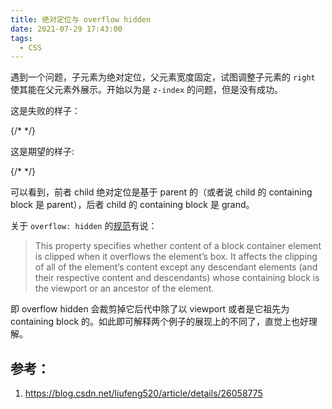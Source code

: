 ```yaml
---
title: 绝对定位与 overflow hidden
date: 2021-07-29 17:43:00
tags:
  - CSS
---
```



遇到一个问题，子元素为绝对定位，父元素宽度固定，试图调整子元素的 `right` 使其能在父元素外展示。开始以为是 `z-index` 的问题，但是没有成功。

这是失败的样子：

<CodePen slug="zYwWLvO" client:load />
{/* <!-- {% codepen daolanfler zYwWLvO default css,result 300 %} --> */}

这是期望的样子:

<CodePen slug="zYwWLdG" client:load />
{/* <!-- {% codepen daolanfler zYwWLdG default css,result 300 %} --> */}

可以看到，前者 child 绝对定位是基于 parent 的（或者说 child 的 containing block 是 parent），后者 child 的 containing block 是 grand。

关于 `overflow: hidden` 的[规范](http://www.w3.org/TR/CSS21/visufx.html#overflow)有说：

> This property specifies whether content of a block container element is clipped when it overflows the element’s box. It affects the clipping of all of the element’s content except any descendant elements (and their respective content and descendants) whose containing block is the viewport or an ancestor of the element.

即 overflow hidden 会裁剪掉它后代中除了以 viewport 或者是它祖先为 containing block 的。如此即可解释两个例子的展现上的不同了，直觉上也好理解。

## 参考：

1. https://blog.csdn.net/liufeng520/article/details/26058775
